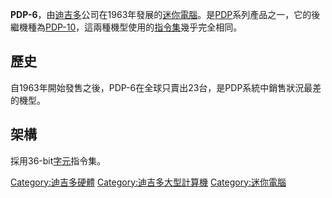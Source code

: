'''PDP-6'''，由[[迪吉多|迪吉多]]公司在1963年發展的[[迷你電腦|迷你電腦]]。是[[PDP_(迷你電腦)|PDP]]系列產品之一，它的後繼機種為[[PDP-10|PDP-10]]，這兩種機型使用的[[指令集架構|指令集]]幾乎完全相同。
==歷史==
自1963年開始發售之後，PDP-6在全球只賣出23台，是PDP系統中銷售狀況最差的機型。

==架構==
採用36-bit[[字元|字元]]指令集。
{{Computer-stub}}
[[Category:迪吉多硬體|Category:迪吉多硬體]]
[[Category:迪吉多大型計算機|Category:迪吉多大型計算機]]
[[Category:迷你電腦|Category:迷你電腦]]